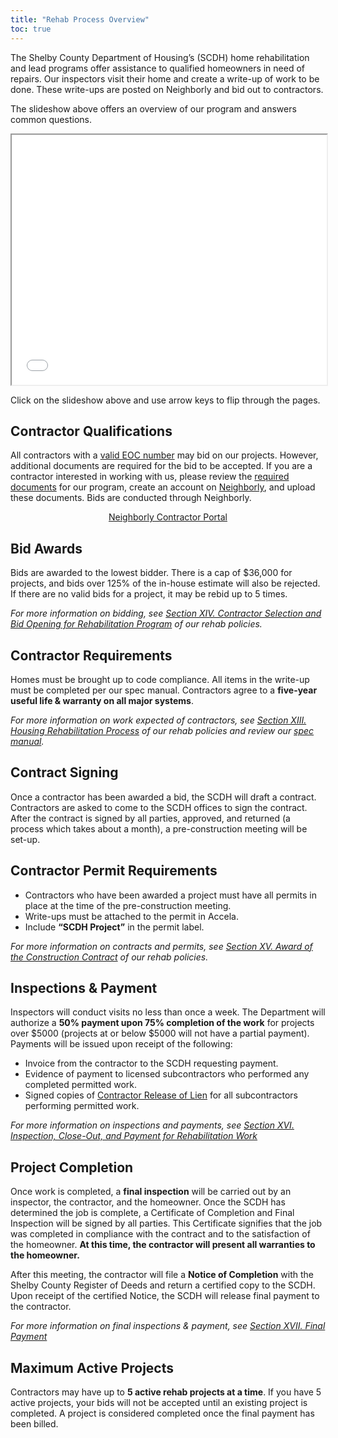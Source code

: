 ```yaml
---
title: "Rehab Process Overview"
toc: true
---
```


The Shelby County Department of Housing's (SCDH) home rehabilitation and lead programs offer assistance to qualified homeowners in need of repairs. Our inspectors visit their home and create a write-up of work to be done. These write-ups are posted on Neighborly and bid out to contractors.

The slideshow above offers an overview of our program and answers common questions.

```{=html}
<iframe class="slide-deck" width=100% height=400px src="presentation-2024-03-06/"></iframe>
```

Click on the slideshow above and use arrow keys to flip through the pages.

## Contractor Qualifications
All contractors with a [valid EOC number](docs.qmd#EOC) may bid on our projects. However, additional documents are required for the bid to be accepted. If you are a contractor interested in working with us, please review the [required documents](docs.qmd) for our program, create an account on [Neighborly](https://portal.neighborlysoftware.com/SHELBYCOUNTYTN/contractor), and upload these documents. Bids are conducted through Neighborly. 

<center>
<a href="https://portal.neighborlysoftware.com/SHELBYCOUNTYTN/contractor" role="button" class="btn btn-outline-primary">Neighborly Contractor Portal</a>
</center>

## Bid Awards
Bids are awarded to the lowest bidder. There is a cap of $36,000 for projects, and bids over 125% of the in-house estimate will also be rejected. If there are no valid bids for a project, it may be rebid up to 5 times. 

*For more information on bidding, see [Section XIV. Contractor Selection and Bid Opening for Rehabilitation Program](../about/policies.qmd#xiv.-contractor-selection-and-bid-opening-for-rehabilitation-program) of our rehab policies.* 

## Contractor Requirements
Homes must be brought up to code compliance. All items in the write-up must be completed per our spec manual. Contractors agree to a **five-year useful life & warranty on all major systems**. 

*For more information on work expected of contractors, see [Section XIII. Housing Rehabilitation Process](../about/policies.qmd#xiii.-housing-rehabilitation-process) of our rehab policies and review our [spec manual](spec-manual.qmd).*

## Contract Signing
Once a contractor has been awarded a bid, the SCDH will draft a contract. Contractors are asked to come to the SCDH offices to sign the contract. After the contract is signed by all parties, approved, and returned (a process which takes about a month), a pre-construction meeting will be set-up.


::: {.callout-important}
# Contractor Permit Requirements
- Contractors who have been awarded a project must have all permits in place at the time of the pre-construction meeting.
- Write-ups must be attached to the permit in Accela.
- Include **"SCDH Project"** in the permit label.
:::

*For more information on contracts and permits, see [Section XV. Award of the Construction Contract](../about/policies.qmd#xv.-award-of-the-construction-contract) of our rehab policies.*

## Inspections & Payment
Inspectors will conduct visits no less than once a week. The Department will authorize a **50% payment upon 75% completion of the work** for projects over \$5000 (projects at or below \$5000 will not have a partial payment). Payments will be issued upon receipt of the following:

- Invoice from the contractor to the SCDH requesting payment.
- Evidence of payment to licensed subcontractors who performed any completed permitted work.
- Signed copies of [Contractor Release of Lien](forms.qmd#contractor-lien-release) for all subcontractors performing permitted work.

*For more information on inspections and payments, see [Section XVI. Inspection, Close-Out, and Payment for Rehabilitation Work](../about/policies.qmd#xvi.-inspection-close-out-and-payment-for-rehabilitation-work)*

## Project Completion
Once work is completed, a **final inspection** will be carried out by an inspector, the contractor, and the homeowner. Once the SCDH has determined the job is complete, a Certificate of Completion and Final Inspection will be signed by all parties. This Certificate signifies that the job was completed in compliance with the contract and to the satisfaction of the homeowner. **At this time, the contractor will present all warranties to the homeowner.**

After this meeting, the contractor will file a **Notice of Completion** with the Shelby County Register of Deeds and return a certified copy to the SCDH. Upon receipt of the certified Notice, the SCDH will release final payment to the contractor.

*For more information on final inspections & payment, see [Section XVII. Final Payment](../about/policies.qmd#xvii.-final-payment)*

## Maximum Active Projects
Contractors may have up to **5 active rehab projects at a time**. If you have 5 active projects, your bids will not be accepted until an existing project is completed. A project is considered completed once the final payment has been billed.
